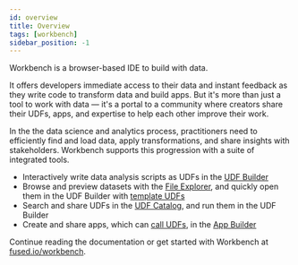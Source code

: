 ```yaml
---
id: overview
title: Overview
tags: [workbench]
sidebar_position: -1
---
```


Workbench is a browser-based IDE to build with data.

It offers developers immediate access to their data and instant feedback as they write code to transform data and build apps. But it's more than just a tool to work with data — it's a portal to a community where creators share their UDFs, apps, and expertise to help each other improve their work.

In the the data science and analytics process, practitioners need to efficiently find and load data, apply transformations, and share insights with stakeholders. Workbench supports this progression with a suite of integrated tools.


- Interactively write data analysis scripts as UDFs in the [UDF Builder](/workbench/udf-builder/)
- Browse and preview datasets with the [File Explorer](/workbench/file-explorer/), and quickly open them in the UDF Builder with [template UDFs](/workbench/file-explorer/#template-udfs)
- Search and share UDFs in the [UDF Catalog](/workbench/udf-catalog/), and run them in the UDF Builder
- Create and share apps, which can [call UDFs](/workbench/app-builder/#call-udfs), in the [App Builder](/workbench/app-builder/)


Continue reading the documentation or get started with Workbench at [fused.io/workbench](https://www.fused.io/workbench).
